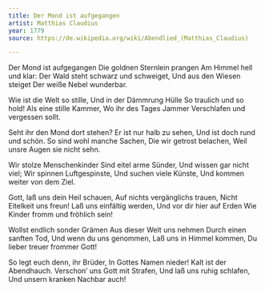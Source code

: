 ```yaml
---
title: Der Mond ist aufgegangen
artist: Matthias Claudius
year: 1779
source: https://de.wikipedia.org/wiki/Abendlied_(Matthias_Claudius)

---
```



Der Mond ist aufgegangen
Die goldnen Sternlein prangen
Am Himmel hell und klar:
Der Wald steht schwarz und schweiget,
Und aus den Wiesen steiget
Der weiße Nebel wunderbar.

Wie ist die Welt so stille,
Und in der Dämmrung Hülle
So traulich und so hold!
Als eine stille Kammer,
Wo ihr des Tages Jammer
Verschlafen und vergessen sollt.

Seht ihr den Mond dort stehen?
Er ist nur halb zu sehen,
Und ist doch rund und schön.
So sind wohl manche Sachen,
Die wir getrost belachen,
Weil unsre Augen sie nicht sehn.

Wir stolze Menschenkinder
Sind eitel arme Sünder,
Und wissen gar nicht viel;
Wir spinnen Luftgespinste,
Und suchen viele Künste,
Und kommen weiter von dem Ziel.

Gott, laß uns dein Heil schauen,
Auf nichts vergänglichs trauen,
Nicht Eitelkeit uns freun!
Laß uns einfältig werden,
Und vor dir hier auf Erden
Wie Kinder fromm und fröhlich sein!

Wollst endlich sonder Grämen
Aus dieser Welt uns nehmen
Durch einen sanften Tod,
Und wenn du uns genommen,
Laß uns in Himmel kommen,
Du lieber treuer frommer Gott!

So legt euch denn, ihr Brüder,
In Gottes Namen nieder!
Kalt ist der Abendhauch.
Verschon’ uns Gott mit Strafen,
Und laß uns ruhig schlafen,
Und unsern kranken Nachbar auch!
